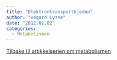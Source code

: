 ```yaml
---
title: "Elektrontransportkjeden"
author: "Vegard Lysne"
date: "2012.02.02"
categories: 
  - Metabolismen
---
```


[Tilbake til artikkelserien om metabolismen](../../metabolismen.html)
